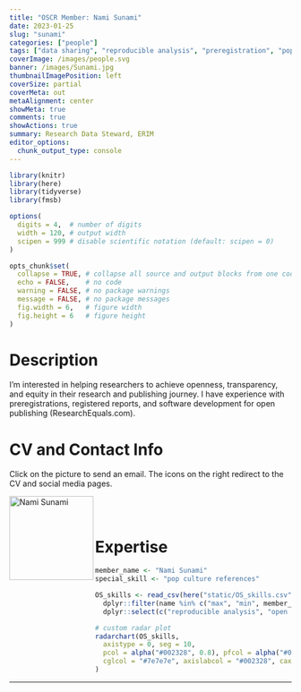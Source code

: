 ```yaml
---
title: "OSCR Member: Nami Sunami"
date: 2023-01-25
slug: "sunami"
categories: ["people"]
tags: ["data sharing", "reproducible analysis", "preregistration", "pop culture references", "school-rsm", "school-ese"] # top 3 categories + unique + school
coverImage: /images/people.svg
banner: /images/Sunami.jpg
thumbnailImagePosition: left
coverSize: partial
coverMeta: out
metaAlignment: center
showMeta: true
comments: true
showActions: true
summary: Research Data Steward, ERIM
editor_options: 
  chunk_output_type: console
---
```


```r

library(knitr)
library(here)
library(tidyverse)
library(fmsb)

options(
  digits = 4,  # number of digits
  width = 120, # output width
  scipen = 999 # disable scientific notation (default: scipen = 0)
)

opts_chunk$set(
  collapse = TRUE, # collapse all source and output blocks from one code chunk into a single block
  echo = FALSE,    # no code
  warning = FALSE, # no package warnings
  message = FALSE, # no package messages
  fig.width = 6,   # figure width
  fig.height = 6   # figure height
)

```

# Description

I'm interested in helping researchers to achieve openness, transparency, and equity in their research and publishing journey. I have experience with preregistrations, registered reports, and software development for open publishing (ResearchEquals.com).
 
# CV and Contact Info

Click on the picture to send an email. The icons on the right redirect to the CV and social media pages.

<!-- EMAIL -->
<p>
  <a href="mailto:sunami@rsm.nl">
  <img border="0" alt="Nami Sunami" src="/images/Sunami.jpg" width="150" height="150" align="left">
  </a>
</p>

<!-- CV -->
<p align="center">
  <a href="https://www.canva.com/design/DAFYBwT0xnw/bRRAIeKSLA7BDAnkUgK0gQ/view?utm_content=DAFYBwT0xnw&utm_campaign=designshare&utm_medium=link2&utm_source=sharebutton" class="fa fa-file fa-2x" style="color:#00B969;">
  </a>
</p>

<!-- TWITTER -->
<p align="center">
  <a href="https://twitter.com/n_sunami" class="fa fa-twitter fa-2x">
  </a>
</p>

<BR><BR>

# Expertise

```r

member_name <- "Nami Sunami"
special_skill <- "pop culture references"

OS_skills <- read_csv(here("static/OS_skills.csv")) %>%
  dplyr::filter(name %in% c("max", "min", member_name)) %>%
  dplyr::select(c("reproducible analysis", "open source software", "open access", "data management",  all_of(special_skill), "data sharing", "preregistration"))

# custom radar plot
radarchart(OS_skills,
  axistype = 0, seg = 10,
  pcol = alpha("#002328", 0.8), pfcol = alpha("#00B969", 0.6), plwd = 4, centerzero = TRUE, # polygon
  cglcol = "#7e7e7e", axislabcol = "#002328", caxislabels = seq(0, 10, 2), cglwd = 0.8 # grid
)

```

***



